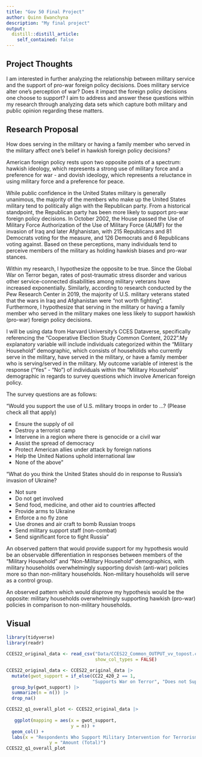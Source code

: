 ```yaml
---
title: "Gov 50 Final Project"
author: Quinn Ewanchyna
description: "My final project"
output:
  distill::distill_article:
    self_contained: false
---
```




## Project Thoughts

I am interested in further analyzing the relationship between military service and the support of pro-war foreign policy decisions. Does military service alter one's perception of war? Does it impact the foreign policy decisions one choose to support? I aim to address and answer these questions within my research through analyzing data sets which capture both military and public opinion regarding these matters.

## Research Proposal

How does serving in the military or having a family member who served in the military affect one's belief in hawkish foreign policy decisions? 

American foreign policy rests upon two opposite points of a spectrum: hawkish ideology, which represents a strong use of military force and a preference for war - and dovish ideology, which represents a reluctance in using military force and a preference for peace.

While public confidence in the United States military is generally unanimous, the majority of the members who make up the United States military tend to politically align with the Republican party. From a historical standpoint, the Republican party has been more likely to support pro-war foreign policy decisions. In October 2002, the House passed the Use of Military Force Authorization of the Use of Military Force (AUMF) for the invasion of Iraq and later Afghanistan, with 215 Republicans and 81 Democrats voting for the measure, and 126 Democrats and 6 Republicans voting against. Based on these perceptions, many individuals tend to perceive members of the military as holding hawkish biases and pro-war stances.

Within my research, I hypothesize the opposite to be true. Since the Global War on Terror began, rates of post-traumatic stress disorder and various other service-connected disabilities among military veterans have increased exponentially. Similarly, according to research conducted by the Pew Research Center in 2019, the majority of U.S. military veterans stated that the wars in Iraq and Afghanistan were "not worth fighting". Furthermore, I hypothesize that serving in the military or having a family member who served in the military makes one less likely to support hawkish (pro-war) foreign policy decisions.

I will be using data from Harvard University's CCES Dataverse, specifically referencing the "Cooperative Election Study Common Content, 2022".My explanatory variable will include individuals categorized within the "Military Household" demographic, which consists of households who currently serve in the military, have served in the military, or have a family member who is serving/served in the military. My outcome variable of interest is the response ("Yes" - "No") of individuals within the "Military Household" demographic in regards to survey questions which involve American foreign policy.

The survey questions are as follows:

"Would you support the use of U.S. military troops in order to ...? (Please check all that apply)

- Ensure the supply of oil
- Destroy a terrorist camp
- Intervene in a region where there is genocide or a civil war
- Assist the spread of democracy
- Protect American allies under attack by foreign nations
- Help the United Nations uphold international law
- None of the above"

"What do you think the United States should do in response to Russia's invasion of Ukraine?

- Not sure
- Do not get involved
- Send food, medicine, and other aid to countries affected
- Provide arms to Ukraine
- Enforce a no fly zone
- Use drones and air craft to bomb Russian troops
- Send military support staff (non-combat)
- Send significant force to fight Russia"

An observed pattern that would provide support for my hypothesis would be an observable differentiation in responses between members of the "Military Household" and "Non-Military Household" demographics, with military households overwhelmingly supporting dovish (anti-war) policies more so than non-military households. Non-military households will serve as a control group.

An observed pattern which would disprove my hypothesis would be the opposite: military households overwhelmingly supporting hawkish (pro-war) policies in comparison to non-military households.


## Visual

```r
library(tidyverse)
library(readr)
```


```r
CCES22_original_data <- read_csv("Data/CCES22_Common_OUTPUT_vv_topost.csv",
                                 show_col_types = FALSE)

CCES22_original_data <- CCES22_original_data |>
  mutate(gwot_support = if_else(CC22_420_2 == 1,
                                "Supports War on Terror", "Does not Support War on Terror")) |>
  group_by(gwot_support) |>
  summarize(n = n()) |>
  drop_na()

CCES22_q1_overall_plot <- CCES22_original_data |>
 
   ggplot(mapping = aes(x = gwot_support,
                        y = n)) +
  geom_col() +
  labs(x = "Respondents Who Support Military Intervention for Terrorism",
                y = "Amount (Total)")
CCES22_q1_overall_plot

```


